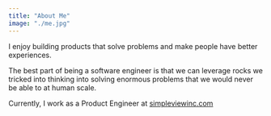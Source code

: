 ```yaml
---
title: "About Me"
image: "./me.jpg"
---
```



I enjoy building products that solve problems and make people have better experiences.

The best part of being a software engineer is that we can leverage rocks we tricked into thinking into solving enormous problems that we would never be able to at human scale.

Currently, I work as a <Underlining highlight>Product Engineer</Underlining> at <a href="https://www.simpleviewinc.com" target="_blank" rel="nofollow noopener noreferrer" aria-label="External Link">simpleviewinc.com</a>
